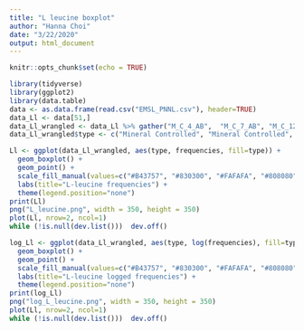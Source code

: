 ```yaml
---
title: "L leucine boxplot"
author: "Hanna Choi"
date: "3/22/2020"
output: html_document
---
```


```r
knitr::opts_chunk$set(echo = TRUE)
```

```r
library(tidyverse)
library(ggplot2)
library(data.table)
data <- as.data.frame(read.csv("EMSL_PNNL.csv"), header=TRUE)
data_Ll <- data[51,]
data_Ll_wrangled <- data_Ll %>% gather("M_C_4_AB",	"M_C_7_AB",	"M_C_12_AB",	"M_C_14_AB",	"M_C_19_AB",	"M_C_30_AB",	"M_H_2_AB",	"M_H_2B",	"M_H_4_AB",	"M_H_11_AB",	"M_H_17_AB",	"M_H_26_AB",	"M_H_28_AB",	"M_H_30_AB",	"M_H_32_AB",	"M_H_34_AB",	"O_C_4_AB",	"O_C_12_AB",	"O_C_14_AB",	"O_C_19_AB",	"O_C_27_AB",	"O_C_34_AB",	"O_H_2_AB",	"O_H_4_AB",	"O_H_11_AB",	"O_H_17_AB",	"O_H_32_AB", key="type", value="frequencies")
data_Ll_wrangled$type <- c("Mineral Controlled", "Mineral Controlled", "Mineral Controlled", "Mineral Controlled", "Mineral Controlled", "Mineral Controlled", "Mineral Heated", "Mineral Heated", "Mineral Heated", "Mineral Heated", "Mineral Heated", "Mineral Heated", "Mineral Heated", "Mineral Heated", "Mineral Heated", "Mineral Heated", "Organic Controlled", "Organic Controlled", "Organic Controlled", "Organic Controlled", "Organic Controlled", "Organic Controlled", "Organic Heated", "Organic Heated", "Organic Heated", "Organic Heated", "Organic Heated")
```
```r
Ll <- ggplot(data_Ll_wrangled, aes(type, frequencies, fill=type)) + 
  geom_boxplot() + 
  geom_point() +
  scale_fill_manual(values=c("#B43757", "#830300", "#FAFAFA", "#808080")) +
  labs(title="L-leucine frequencies") +
  theme(legend.position="none")
print(Ll)
png("L_leucine.png", width = 350, height = 350)
plot(Ll, nrow=2, ncol=1)
while (!is.null(dev.list()))  dev.off()

log_Ll <- ggplot(data_Ll_wrangled, aes(type, log(frequencies), fill=type)) + 
  geom_boxplot() + 
  geom_point() +
  scale_fill_manual(values=c("#B43757", "#830300", "#FAFAFA", "#808080")) +
  labs(title="L-leucine logged frequencies") +
  theme(legend.position="none")
print(log_Ll)
png("log_L_leucine.png", width = 350, height = 350)
plot(Ll, nrow=2, ncol=1)
while (!is.null(dev.list()))  dev.off()

```

